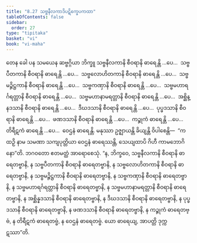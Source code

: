 ```yaml
---
title: "8.27 သဗ္ဗနီလကာဒိပဋိက္ခေပကထာ"
tableOfContents: false
sidebar:
  order: 27
type: "tipitaka"
basket: "vi"
book: "vi-maha"
---
```



<DynamicBreadcrumb />

<Division number="372" book="vi-maha" e="ch" v="3" p="422">

<Paragraph number="1720" book="vi-maha">
တေန ခေါ ပန သမယေန ဆဗ္ဗဂ္ဂိယာ ဘိက္ခူ သဗ္ဗနီလကာနိ စီဝရာနိ ဓာရေန္တိ …ပေ…  သဗ္ဗပီတကာနိ စီဝရာနိ ဓာရေန္တိ …ပေ…  သဗ္ဗလောဟိတကာနိ စီဝရာနိ ဓာရေန္တိ …ပေ…  သဗ္ဗမဉ္ဇိဋ္ဌကာနိ စီဝရာနိ ဓာရေန္တိ …ပေ…  သဗ္ဗကဏှာနိ စီဝရာနိ ဓာရေန္တိ …ပေ…  သဗ္ဗမဟာရင်္ဂရတ္တာနိ စီဝရာနိ ဓာရေန္တိ …ပေ…  သဗ္ဗမဟာနာမရတ္တာနိ စီဝရာနိ ဓာရေန္တိ …ပေ…  အစ္ဆိန္နဒသာနိ စီဝရာနိ ဓာရေန္တိ …ပေ…  ဒီဃဒသာနိ စီဝရာနိ ဓာရေန္တိ …ပေ…  ပုပ္ဖဒသာနိ စီဝရာနိ ဓာရေန္တိ …ပေ…  ဖဏဒသာနိ စီဝရာနိ ဓာရေန္တိ …ပေ…  ကဉ္စုကံ ဓာရေန္တိ …ပေ…  တိရီဋကံ ဓာရေန္တိ …ပေ…  ဝေဌနံ ဓာရေန္တိ. မနုဿာ ဥဇ္ဈာယန္တိ ခိယျန္တိ ဝိပါစေန္တိ—  “ကထဉှိ နာမ သမဏာ သကျပုတ္တိယာ ဝေဌနံ ဓာရေဿန္တိ, သေယျထာပိ ဂိဟီ ကာမဘောဂိနော”တိ. ဘဂဝတော ဧတမတ္ထံ အာရောစေသုံ. “န, ဘိက္ခဝေ, သဗ္ဗနီလကာနိ စီဝရာနိ ဓာရေတဗ္ဗာနိ, န သဗ္ဗပီတကာနိ စီဝရာနိ ဓာရေတဗ္ဗာနိ, န သဗ္ဗလောဟိတကာနိ စီဝရာနိ ဓာရေတဗ္ဗာနိ, န သဗ္ဗမဉ္ဇိဋ္ဌကာနိ စီဝရာနိ ဓာရေတဗ္ဗာနိ, န သဗ္ဗကဏှာနိ စီဝရာနိ ဓာရေတဗ္ဗာနိ, န သဗ္ဗမဟာရင်္ဂရတ္တာနိ စီဝရာနိ ဓာရေတဗ္ဗာနိ, န သဗ္ဗမဟာနာမရတ္တာနိ စီဝရာနိ ဓာရေတဗ္ဗာနိ, န အစ္ဆိန္နဒသာနိ စီဝရာနိ ဓာရေတဗ္ဗာနိ, န ဒီဃဒသာနိ စီဝရာနိ ဓာရေတဗ္ဗာနိ, န ပုပ္ဖဒသာနိ စီဝရာနိ ဓာရေတဗ္ဗာနိ, န ဖဏဒသာနိ စီဝရာနိ ဓာရေတဗ္ဗာနိ, န ကဉ္စုကံ ဓာရေတဗ္ဗံ, န တိရီဋကံ ဓာရေတဗ္ဗံ, န ဝေဌနံ ဓာရေတဗ္ဗံ. ယော ဓာရေယျ, အာပတ္တိ ဒုက္ကဋဿာ”တိ.
</Paragraph>
</Division>